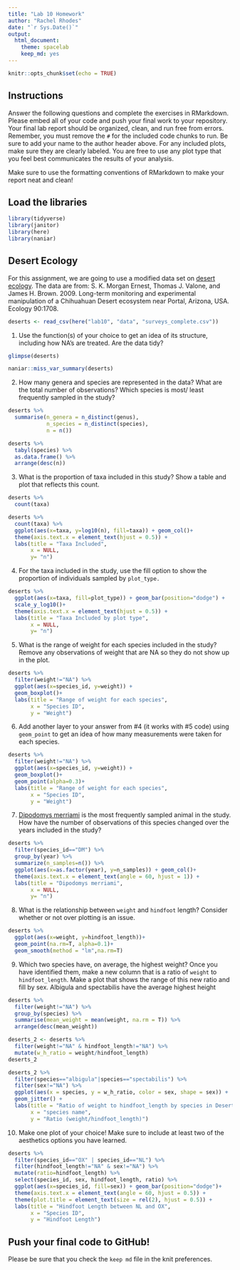 ```yaml
---
title: "Lab 10 Homework"
author: "Rachel Rhodes"
date: "`r Sys.Date()`"
output:
  html_document: 
    theme: spacelab
    keep_md: yes
---
```


```r
knitr::opts_chunk$set(echo = TRUE)
```

## Instructions
Answer the following questions and complete the exercises in RMarkdown. Please embed all of your code and push your final work to your repository. Your final lab report should be organized, clean, and run free from errors. Remember, you must remove the `#` for the included code chunks to run. Be sure to add your name to the author header above. For any included plots, make sure they are clearly labeled. You are free to use any plot type that you feel best communicates the results of your analysis.  

Make sure to use the formatting conventions of RMarkdown to make your report neat and clean!  

## Load the libraries
```r
library(tidyverse)
library(janitor)
library(here)
library(naniar)
``` 

## Desert Ecology
For this assignment, we are going to use a modified data set on [desert ecology](http://esapubs.org/archive/ecol/E090/118/). The data are from: S. K. Morgan Ernest, Thomas J. Valone, and James H. Brown. 2009. Long-term monitoring and experimental manipulation of a Chihuahuan Desert ecosystem near Portal, Arizona, USA. Ecology 90:1708.
```r
deserts <- read_csv(here("lab10", "data", "surveys_complete.csv"))
```

1. Use the function(s) of your choice to get an idea of its structure, including how NA's are treated. Are the data tidy?  
```r
glimpse(deserts)
```

```r
naniar::miss_var_summary(deserts)
```

2. How many genera and species are represented in the data? What are the total number of observations? Which species is most/ least frequently sampled in the study?
```r
deserts %>% 
  summarise(n_genera = n_distinct(genus),
            n_species = n_distinct(species),
            n = n())
```

```r
deserts %>% 
  tabyl(species) %>% 
  as.data.frame() %>% 
  arrange(desc(n))
```

3. What is the proportion of taxa included in this study? Show a table and plot that reflects this count.
```r
deserts %>% 
  count(taxa)
```

```r
deserts %>% 
  count(taxa) %>% 
  ggplot(aes(x=taxa, y=log10(n), fill=taxa)) + geom_col()+
  theme(axis.text.x = element_text(hjust = 0.5)) +
  labs(title = "Taxa Included",
       x = NULL,
       y= "n")
```

4. For the taxa included in the study, use the fill option to show the proportion of individuals sampled by `plot_type.`
```r
deserts %>% 
  ggplot(aes(x=taxa, fill=plot_type)) + geom_bar(position="dodge") +
  scale_y_log10()+
  theme(axis.text.x = element_text(hjust = 0.5)) +
  labs(title = "Taxa Included by plot type",
       x = NULL,
       y= "n")
```

5. What is the range of weight for each species included in the study? Remove any observations of weight that are NA so they do not show up in the plot.
```r
deserts %>% 
  filter(weight!="NA") %>% 
  ggplot(aes(x=species_id, y=weight)) +
  geom_boxplot()+
  labs(title = "Range of weight for each species",
       x = "Species ID",
       y = "Weight")
```

6. Add another layer to your answer from #4 (it works with #5 code) using `geom_point` to get an idea of how many measurements were taken for each species.
```r
deserts %>% 
  filter(weight!="NA") %>% 
  ggplot(aes(x=species_id, y=weight)) +
  geom_boxplot()+
  geom_point(alpha=0.3)+
  labs(title = "Range of weight for each species",
       x = "Species ID",
       y = "Weight")
```

7. [Dipodomys merriami](https://en.wikipedia.org/wiki/Merriam's_kangaroo_rat) is the most frequently sampled animal in the study. How have the number of observations of this species changed over the years included in the study?
```r
deserts %>% 
  filter(species_id=="DM") %>% 
  group_by(year) %>% 
  summarize(n_samples=n()) %>% 
  ggplot(aes(x=as.factor(year), y=n_samples)) + geom_col()+
  theme(axis.text.x = element_text(angle = 60, hjust = 1)) +
  labs(title = "Dipodomys merriami",
       x = NULL,
       y= "n")
```

8. What is the relationship between `weight` and `hindfoot` length? Consider whether or not over plotting is an issue.
```r
deserts %>%
  ggplot(aes(x=weight, y=hindfoot_length))+
  geom_point(na.rm=T, alpha=0.1)+
  geom_smooth(method = "lm",na.rm=T)
```

9. Which two species have, on average, the highest weight? Once you have identified them, make a new column that is a ratio of `weight` to `hindfoot_length`. Make a plot that shows the range of this new ratio and fill by sex.
Albigula and spectabilis have the average highest height 
```r
deserts %>%
  filter(weight!="NA") %>%
  group_by(species) %>% 
  summarise(mean_weight = mean(weight, na.rm = T)) %>% 
  arrange(desc(mean_weight))
```
```r
deserts_2 <- deserts %>%
  filter(weight!="NA" & hindfoot_length!="NA") %>%
  mutate(w_h_ratio = weight/hindfoot_length)
deserts_2
```

```r
deserts_2 %>% 
  filter(species=="albigula"|species=="spectabilis") %>% 
  filter(sex!="NA") %>% 
  ggplot(aes(x = species, y = w_h_ratio, color = sex, shape = sex)) + 
  geom_jitter() +
  labs(title = "Ratio of weight to hindfoot_length by species in Deserts Data",
       x = "species name",
       y = "Ratio (weight/hindfoot_length)")
```

10. Make one plot of your choice! Make sure to include at least two of the aesthetics options you have learned.
```r
deserts %>% 
  filter(species_id=="OX" | species_id=="NL") %>% 
  filter(hindfoot_length!="NA" & sex!="NA") %>% 
  mutate(ratio=hindfoot_length) %>% 
  select(species_id, sex, hindfoot_length, ratio) %>% 
  ggplot(aes(x=species_id, fill=sex)) + geom_bar(position="dodge")+
  theme(axis.text.x = element_text(angle = 60, hjust = 0.5)) +  
  theme(plot.title = element_text(size = rel(2), hjust = 0.5)) +
  labs(title = "Hindfoot Length between NL and OX",
       x = "Species ID",
       y = "Hindfoot Length")
```

## Push your final code to GitHub!
Please be sure that you check the `keep md` file in the knit preferences. 